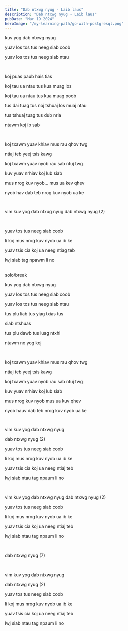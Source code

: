 ```yaml
---
title: "Dab ntxwg nyug - Laib laus"
description: "Dab ntxwg nyug - Laib laus"
pubDate: "Mar 19 2024"
heroImage: "/my-learning-path/go-with-postgresql.png"
---
```


kuv yog dab ntxwg nyug

yuav los tos tus neeg siab coob

yuav los tos tus neeg siab ntau

<br />

koj puas paub hais tias

koj tau ua ntau tus kua muag los

koj tau ua ntau tus kua muag poob

tus dai tuag tus noj tshuaj
los muaj ntau

tus tshuaj tuag tus dub nria

ntawm koj ib sab

<br />

koj txawm yuav khiav mus rau qhov twg

ntiaj teb yeej tsis kawg

koj txawm yuav nyob rau sab ntuj twg

kuv yuav nrhiav koj lub siab

mus nrog kuv nyob... mus ua kev qhev

nyob hav dab teb nrog kuv nyob ua ke

<br />

vim kuv yog dab ntxug nyug
dab ntxwg nyug (2)

<br />

yuav tos tus neeg siab coob

li koj mus nrog kuv nyob ua ib ke

yuav tsis cia koj ua neeg ntiag teb

lwj siab tag npawm li no

<br />
solo/break
<br />

kuv yog dab ntxwg nyug

yuav los tos tus neeg siab coob

yuav los tos tus neeg siab ntau

tus plu liab tus yiag txias tus

siab ntshuas

tus plu dawb tus luag ntxhi

ntawm no yog koj

<br />

koj txawm yuav khiav mus rau qhov twg

ntiaj teb yeej tsis kawg

koj txawm yuav nyob rau sab ntuj twg

kuv yuav nrhiav koj lub siab

mus nrog kuv nyob mus ua kuv qhev

nyob hauv dab teb nrog kuv nyob ua ke

<br />

vim kuv yog dab ntxwg nyug

dab ntxwg nyug (2)

yuav tos tus neeg siab coob

li koj mus nrog kuv nyob ua ib ke

yuav tsis cia koj ua neeg ntiaj teb

lwj siab ntau tag npaum li no

<br />

vim kuv yog dab ntxwg nyug
dab ntxwg nyug (2)

yuav tos tus neeg siab coob

li koj mus nrog kuv nyob ua ib ke

yuav tsis cia koj ua neeg ntiaj teb

lwj siab ntau tag npaum li no

<br />

dab ntxwg nyug (7)

<br />

vim kuv yog dab ntxwg nyug

dab ntxwg nyug (2)

yuav tos tus neeg siab coob

li koj mus nrog kuv nyob ua ib ke

yuav tsis cia koj ua neeg ntiaj teb

lwj siab ntau tag npaum li no
